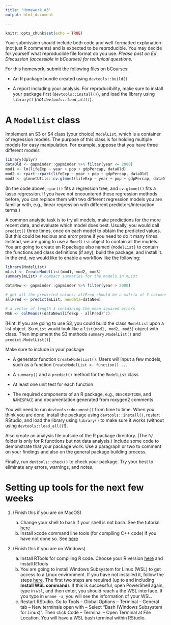 ```yaml
---
title: 'Homework #3'
output: html_document

---
```


```r
knitr::opts_chunk$set(echo = TRUE)
```

Your submission should include both code and well-formatted explanation (not just R comments) and is expected to be reproducible. You may decide for yourself what reproducible file format do you use. 
*Please post on Ed Discussion (accessible in bCourses) for technical questions.*

For this homework, submit the following files on bCourses:

- An R package bundle created using `devtools::build()`

- A report including your analysis. For reproducibility, make sure to install your package first (`devtools::install()`), and load the library using `library()` (*not `devtools::load_all()`*). 

# A `ModelList` class

Implement an S3 or S4 class (your choice) `ModelList`, which is a container of regression models. The purpose of this class is for holding multiple models for easy manipulation. For example, suppose that you have three different models

```r
library(dplyr)
dataOld <- gapminder::gapminder %>% filter(year <= 2000)
mod1 <- lm(lifeExp ~ year + pop + gdpPercap, dataOld)
mod2 <- rpart::rpart(lifeExp ~ year + pop + gdpPercap, dataOld)
mod3 <- glmnetUtils::cv.glmnet(lifeExp ~ year + pop + gdpPercap, dataOld)
```

(In the code above, `rpart()` fits a regression tree, and `cv.glmnet()` fits a lasso regression. If you have not encountered these regression methods before, you can replace them with two different regression models you are familiar with, e.g., linear regression with different predictors/interaction terms.)

A common analytic task is to try all models, make predictions for the more recent data, and evaluate which model does best. Usually, you would call `predict()` three times, once on each model to obtain the predicted values. But this could be tedious and erorr prone if you need to do it many times. Instead, we are going to use a `ModelList` object to contain all the models. You are going to create an R package also named `{ModelList}` to contain the functions and class definitions (if any), build the package, and install it. In the end, we would like to enable a workflow like the following:

```r
library(ModelList)
mList <- CreateModelList(mod1, mod2, mod3)
summary(mList) # compact summaries for the models in mList

dataNew <- gapminder::gapminder %>% filter(year > 2000)

# get all the predicted values. allPred should be a matrix of 3 columns, each containing the predicted values for one model evaluated on dataNew
allPred <- predict(mList, newdata=dataNew)

# a vector of length 3 containing the mean squared errors
MSE <- colMeans((dataNew$lifeExp - allPred)^2) 
```

[Hint: If you are going to use S3, you could build the class `ModelList` upon a list object. So `mList` would look like a `list(mod1, mod2, mod3)` object with class. Then implement the S3 methods `summary.ModelList()` and `predict.ModelList()`]

Make sure to include in your package

- A generator function `CreateModelList()`. Users will input a few models, such as a function `CreateModelList <- function() ...`

- A `summary()` and a `predict()` method for the `ModelList` class

- At least one unit test for each function

- The required components of an R package, e.g., `DESCRIPTION`, and `NAMESPACE` and documentation generated from roxygen2 comments

You will need to run `devtools::document()` from time to time. When you think you are done, install the package using `devtools::install()`, restart RStudio, and load the library using `library()` to make sure it works (without using `devtools::load_all()`!). 

Also create an analysis file outside of the R package directory. (The `R/` folder is only for R functions but not data analysis.) Include some code to demonstrate that your package work. Use a paragraph or two to comment on your findings and also on the general package building process.

Finally, run `devtools::check()` to check your package. Try your best to eliminate any errors, warnings, and notes.


# Setting up tools for the next few weeks

1. (Finish this if you are on MacOS)

    a. Change your shell to bash if your shell is not bash. See the tutorial [here](https://www.cyberciti.biz/faq/change-default-shell-to-bash-on-macos-catalina/)
    a. Install xcode command line tools (for compiling C++ code) if you have not done so. See [here](https://mac.install.guide/commandlinetools/4.html)

1. (Finish this if you are on Windows)
    
    a. Install RTools for compiling R code. Choose your R version [here](https://cran.r-project.org/bin/windows/Rtools/) and install RTools
    a. You are going to install Windows Subsystem for Linux (WSL) to get access to a Linux environment. If you have not installed it, follow the steps [here](https://learn.microsoft.com/en-us/windows/wsl/install#set-up-and-best-practices). The first two steps are required (up to and including **Install WSL command**). If this is successful, open PowerShell again, type in `wsl`, and then enter, you should reach a the WSL interface. If you type in `uname -a`, you will see the information of your WSL.
    a. Restart RStudio. Go to Tools -- Global Options -- Terminal -- General tab -- New terminals open with -- Select "Bash (Windows Subsystem for Linux)". Then click Code -- Terminal -- Open Terminal at File Location. You will have a WSL bash terminal within RStudio.
